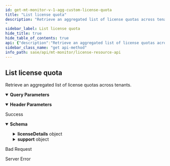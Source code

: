 ```yaml
---
id: get-mt-monitor-v-1-agg-custom-license-quota
title: "List license quota"
description: "Retrieve an aggregated list of license quotas across tenants.
"
sidebar_label: List license quota
hide_title: true
hide_table_of_contents: true
api: {"description":"Retrieve an aggregated list of license quotas across tenants.\n","operationId":"get-mt-monitor-v1-agg-custom-license-quota","parameters":[{"description":"Must be `tenant`. Using the query parameter returns all the aggregated responses for the current parent tenant and its child tenants. If not used, the results for just the current tenant are returned. \n","in":"query","name":"agg_by","schema":{"type":"string"}},{"description":"Must be one of the following: `de`, `americas`, `europe`, `uk`, `sg`, `ca`, `jp`, `au`, `in`. Returns details from the Cortex Data Lake (CDL) region specified.                              \n","in":"header","name":"X-PANW-Region","schema":{"type":"string"}}],"responses":{"200":{"content":{"application/json":{"schema":{"properties":{"licenseDetails":{"additionalProperties":{"properties":{"expiry_ts":{"description":"License expiry timestamp in UTC","format":"int64","type":"integer"},"issue_ts":{"description":"License issuance timestamp in UTC","format":"int64","type":"integer"},"license_units":{"description":"Number of license units associated with the license","format":"int32","type":"integer"},"sku":{"description":"License Edition SKU","type":"string"}},"required":["license_units","expiry_ts","issue_ts","sku"],"type":"object"},"description":"Map of <Resource Name, License Details>, where Resource Name can be one of MU, RN, CDL","type":"object"},"sub_tenant_id":{"description":"CDL Tenant Id","type":"string"},"support":{"allOf":[{"properties":{"cdl_tenant_id":{"description":"CDL Tenant Id","type":"string"},"cdl_tenant_region":{"description":"CDL Tenant Region","type":"string"},"fawkes_tenant_id":{"description":"Fawkes Tenant Id","type":"string"},"fawkes_tenant_region":{"description":"Fawkes Tenant Region","type":"string"},"pa_tenant_id":{"description":"PA Tenant Id","type":"string"},"pa_tenant_region":{"description":"PA Tenant Region","type":"string"},"panorama_tenant_id":{"description":"Panorama Tenant Id","type":"string"},"panorma_tenant_region":{"description":"Panorama Tenant Region","type":"string"}},"required":["cdl_tenant_id","pa_tenant_id","fawkes_tenant_id","panorama_tenant_id","cdl_tenant_region","pa_tenant_region","fawkes_tenant_region","panorma_tenant_region"],"type":"object"},{"description":"Tenant Ids and Region info used for opening a support ticket\n"}]},"tsg_id":{"description":"TSG Id","type":"string"}},"required":["tsg_id","sub_tenant_id","licenseDetails","support"],"type":"object"}}},"description":"Success"},"400":{"description":"Bad Request"},"500":{"description":"Server Error"}},"security":[{"Bearer":[]}],"tags":["LicenseResources"],"method":"get","path":"/mt/monitor/v1/agg/custom/license/quota","servers":[{"url":"https://api.sase.paloaltonetworks.com"}],"securitySchemes":{"Bearer":{"scheme":"bearer","type":"http"}},"info":{"contact":{},"description":"Use the License Resource API for retrieving aggregated lists across tenants for license quotas, setup status, and utilization.\n","title":"License Resource API","version":"1.0"},"postman":{"name":"List license quota","description":{"content":"Retrieve an aggregated list of license quotas across tenants.\n","type":"text/plain"},"url":{"path":["mt","monitor","v1","agg","custom","license","quota"],"host":["{{baseUrl}}"],"query":[{"disabled":false,"description":{"content":"Must be `tenant`. Using the query parameter returns all the aggregated responses for the current parent tenant and its child tenants. If not used, the results for just the current tenant are returned. \n","type":"text/plain"},"key":"agg_by","value":""}],"variable":[]},"header":[{"disabled":false,"description":{"content":"Must be one of the following: `de`, `americas`, `europe`, `uk`, `sg`, `ca`, `jp`, `au`, `in`. Returns details from the Cortex Data Lake (CDL) region specified.                              \n","type":"text/plain"},"key":"X-PANW-Region","value":""},{"key":"Accept","value":"application/json"}],"method":"GET","auth":{"type":"bearer","bearer":[{"type":"any","value":"<Bearer Token>","key":"token"}]}}}
sidebar_class_name: "get api-method"
info_path: sase/api/mt-monitor/license-resource-api
---
```



## List license quota



Retrieve an aggregated list of license quotas across tenants.


<details style={{"marginBottom":"1rem"}} data-collapsed={false} open={true}><summary style={{}}><strong>Query Parameters</strong></summary><div><ul><ParamsItem className={"paramsItem"} param={{"description":"Must be `tenant`. Using the query parameter returns all the aggregated responses for the current parent tenant and its child tenants. If not used, the results for just the current tenant are returned. \n","in":"query","name":"agg_by","schema":{"type":"string"}}}></ParamsItem></ul></div></details><details style={{"marginBottom":"1rem"}} data-collapsed={false} open={true}><summary style={{}}><strong>Header Parameters</strong></summary><div><ul><ParamsItem className={"paramsItem"} param={{"description":"Must be one of the following: `de`, `americas`, `europe`, `uk`, `sg`, `ca`, `jp`, `au`, `in`. Returns details from the Cortex Data Lake (CDL) region specified.                              \n","in":"header","name":"X-PANW-Region","schema":{"type":"string"}}}></ParamsItem></ul></div></details><div><ApiTabs><TabItem label={"200"} value={"200"}><div>

Success

</div><div><MimeTabs groupId={"mime-type"}><TabItem label={"application/json"} value={"application/json"}><SchemaTabs groupId={"schema-tabs"}><TabItem label={"Schema"} value={"Schema"}><details style={{}} data-collapsed={false} open={true}><summary style={{"textAlign":"left"}}><strong>Schema</strong></summary><div style={{"textAlign":"left","marginLeft":"1rem"}}></div><ul style={{"marginLeft":"1rem"}}><SchemaItem collapsible={true} className={"schemaItem"}><details style={{}}><summary style={{}}><strong>licenseDetails</strong><span style={{"opacity":"0.6"}}> object</span></summary><div style={{"marginLeft":"1rem"}}><div style={{"marginTop":".5rem","marginBottom":".5rem"}}>

Map of <Resource Name, License Details>, where Resource Name can be one of MU, RN, CDL

</div><li><div><code>property name*</code><span style={{"opacity":"0.6"}}> object</span></div></li></div></details></SchemaItem><SchemaItem collapsible={false} name={"sub_tenant_id"} required={false} schemaDescription={"CDL Tenant Id"} schemaName={"string"} qualifierMessage={undefined} defaultValue={undefined}></SchemaItem><SchemaItem collapsible={true} className={"schemaItem"}><details style={{}}><summary style={{}}><strong>support</strong><span style={{"opacity":"0.6"}}> object</span></summary><div style={{"marginLeft":"1rem"}}><div style={{"marginTop":".5rem","marginBottom":".5rem"}}>

Tenant Ids and Region info used for opening a support ticket


</div><SchemaItem collapsible={false} name={"cdl_tenant_id"} required={false} schemaDescription={"CDL Tenant Id"} schemaName={"string"} qualifierMessage={undefined} defaultValue={undefined}></SchemaItem><SchemaItem collapsible={false} name={"cdl_tenant_region"} required={false} schemaDescription={"CDL Tenant Region"} schemaName={"string"} qualifierMessage={undefined} defaultValue={undefined}></SchemaItem><SchemaItem collapsible={false} name={"fawkes_tenant_id"} required={false} schemaDescription={"Fawkes Tenant Id"} schemaName={"string"} qualifierMessage={undefined} defaultValue={undefined}></SchemaItem><SchemaItem collapsible={false} name={"fawkes_tenant_region"} required={false} schemaDescription={"Fawkes Tenant Region"} schemaName={"string"} qualifierMessage={undefined} defaultValue={undefined}></SchemaItem><SchemaItem collapsible={false} name={"pa_tenant_id"} required={false} schemaDescription={"PA Tenant Id"} schemaName={"string"} qualifierMessage={undefined} defaultValue={undefined}></SchemaItem><SchemaItem collapsible={false} name={"pa_tenant_region"} required={false} schemaDescription={"PA Tenant Region"} schemaName={"string"} qualifierMessage={undefined} defaultValue={undefined}></SchemaItem><SchemaItem collapsible={false} name={"panorama_tenant_id"} required={false} schemaDescription={"Panorama Tenant Id"} schemaName={"string"} qualifierMessage={undefined} defaultValue={undefined}></SchemaItem><SchemaItem collapsible={false} name={"panorma_tenant_region"} required={false} schemaDescription={"Panorama Tenant Region"} schemaName={"string"} qualifierMessage={undefined} defaultValue={undefined}></SchemaItem></div></details></SchemaItem><SchemaItem collapsible={false} name={"tsg_id"} required={false} schemaDescription={"TSG Id"} schemaName={"string"} qualifierMessage={undefined} defaultValue={undefined}></SchemaItem></ul></details></TabItem><TabItem label={"Example (from schema)"} value={"Example (from schema)"}><ResponseSamples responseExample={"{\n  \"licenseDetails\": {},\n  \"sub_tenant_id\": \"string\",\n  \"support\": {\n    \"cdl_tenant_id\": \"string\",\n    \"cdl_tenant_region\": \"string\",\n    \"fawkes_tenant_id\": \"string\",\n    \"fawkes_tenant_region\": \"string\",\n    \"pa_tenant_id\": \"string\",\n    \"pa_tenant_region\": \"string\",\n    \"panorama_tenant_id\": \"string\",\n    \"panorma_tenant_region\": \"string\"\n  },\n  \"tsg_id\": \"string\"\n}"} language={"json"}></ResponseSamples></TabItem></SchemaTabs></TabItem></MimeTabs></div></TabItem><TabItem label={"400"} value={"400"}><div>

Bad Request

</div><div></div></TabItem><TabItem label={"500"} value={"500"}><div>

Server Error

</div><div></div></TabItem></ApiTabs></div>
      